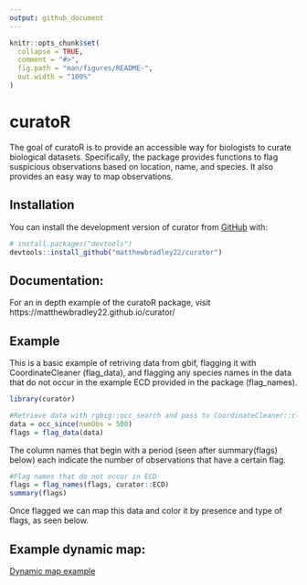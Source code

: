 ```yaml
---
output: github_document
---
```


<!-- README.md is generated from README.Rmd. Please edit that file -->

```r
knitr::opts_chunk$set(
  collapse = TRUE,
  comment = "#>",
  fig.path = "man/figures/README-",
  out.width = "100%"
)
```

# curatoR

<!-- badges: start -->
<!-- badges: end -->

The goal of curatoR is to provide an accessible way for biologists to curate biological datasets.
Specifically, the package provides functions to flag suspicious observations based on location,
name, and species. It also provides an easy way to map observations.

## Installation

You can install the development version of curator from [GitHub](https://github.com/) with:

``` r
# install.packages("devtools")
devtools::install_github("matthewbradley22/curator")
```


## Documentation:

For an in depth example of the curatoR package, visit https://matthewbradley22.github.io/curator/

## Example

This is a basic example of retriving data from gbif, flagging it with CoordinateCleaner (flag_data), and flagging any species names in the data that do not occur in the example ECD provided in the package (flag_names).

```r
library(curator)

#Retrieve data with rgbig::occ_search and pass to CoordinateCleaner::clean_coordinates
data = occ_since(numObs = 500)
flags = flag_data(data)
```

The column names that begin with a period (seen after summary(flags) below) each indicate the number of observations that have a certain flag.
```r
#Flag names that do not occur in ECD
flags = flag_names(flags, curator::ECD)
summary(flags)
```

Once flagged we can map this data and color it by presence and type of flags, as seen below.

## Example dynamic map:

[Dynamic map example](https://matthewbradley22.github.io/curator/curatorExample.html)

